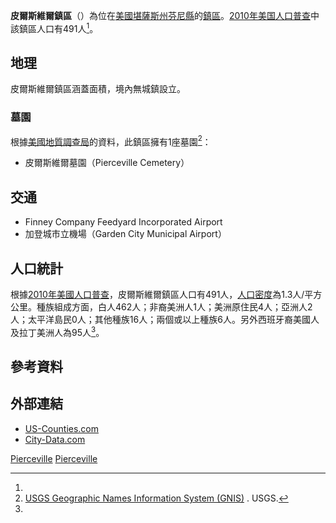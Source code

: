 {{noteTA
|G1=USState
}}
{{Infobox settlement
|official_name = 皮爾斯維爾鎮區
|native_name = Pierceville Township
|settlement_type = 鎮區
|image_map = Map highlighting Pierceville Township, Finney County, Kansas.svg
|map_caption = 皮爾斯維爾鎮區在芬尼縣的位置
|coordinates_display = inline,title
|coordinates_region = US-KS
|subdivision_type = [[世界政區索引|國家]]
|subdivision_name = [[美国|美国]]
|subdivision_type1 = [[美國行政區劃|州]]
|subdivision_name1 = [[堪薩斯州|堪薩斯州]]
|subdivision_type2 = [[堪萨斯州行政区划|縣]]
|subdivision_name2 = [[芬尼縣_(堪薩斯州)|芬尼縣]]
|area_total_km2 = 377.94
|area_land_km2 = 377.9
|area_water_km2 = 0.04
|area_total_sq_mi = 145.92
|area_land_sq_mi = 145.91
|area_water_sq_mi = 0.02
|area_water_percent = 0.01
|population_as_of = [[2010年美国人口普查|2010]]
|population_footnotes = <ref name=census>{{cite web|url=http://www.census.gov/geo/www/gazetteer/gazetteer2010.html|title=2010 Census Gazetteer Files|publisher=[[美国人口调查局|美国人口调查局]]|accessdate=2016-02-04|archive-url=https://web.archive.org/web/20121021075704/http://www.census.gov/geo/www/gazetteer/gazetteer2010.html|archive-date=2012-10-21|dead-url=yes}}</ref>
|population_total = 491
|population_density_km2 = auto
|elevation_footnotes = 
|elevation_m = 875
|elevation_ft = 2871
|latd = 37
|latm = 55
|lats = 00
|latNS = N
|longd = 100
|longm = 43
|longs = 12
|longEW = W
|blank_name = [[地名信息系统|GNIS]] feature ID
|blank_info = [http://geonames.usgs.gov/pls/gnispublic/f?p=gnispq:3:::NO::P3_FID:0485282 0485282]
|website = 
|footnotes = 
}}

'''皮爾斯維爾鎮區'''（{{lang-en|'''Pierceville Township'''}}）為位在[[美國|美國]][[堪薩斯州|堪薩斯州]][[芬尼縣_(堪薩斯州)|芬尼縣]]的[[行政鎮區|鎮區]]。[[2010年美国人口普查|2010年美国人口普查]]中該鎮區人口有491人<ref name=census/>。

==地理==
皮爾斯維爾鎮區涵蓋面積{{convert|377.94|km2|sqmi}}，境內無城鎮設立。

===墓園===
根據[[美國地質調查局|美國地質調查局]]的資料，此鎮區擁有1座墓園<ref>[http://geonames.usgs.gov/domestic/index.html USGS Geographic Names Information System (GNIS)] {{Wayback|url=http://geonames.usgs.gov/domestic/index.html |date=20190428150204 }}. USGS.</ref>：
*皮爾斯維爾墓園（Pierceville Cemetery）

==交通==
*Finney Company Feedyard Incorporated Airport
*加登城市立機場（Garden City Municipal Airport）

==人口統計==
根據[[2010年美國人口普查|2010年美國人口普查]]，皮爾斯維爾鎮區人口有491人，[[人口密度|人口密度]]為1.3人/平方公里。種族組成方面，白人462人；非裔美洲人1人；美洲原住民4人；亞洲人2人；太平洋島民0人；其他種族16人；兩個或以上種族6人。另外西班牙裔美國人及拉丁美洲人為95人<ref name=census/>。

==參考資料==
{{reflist}}

==外部連結==
* [https://web.archive.org/web/20080723112151/http://www.us-counties.com/localgov/kansas.html US-Counties.com]
* [http://www.city-data.com/township/Pierceville-Finney-KS.html City-Data.com] {{Wayback|url=http://www.city-data.com/township/Pierceville-Finney-KS.html |date=20121022113756 }}

{{芬尼縣 (堪薩斯州)}}

[[Category:芬尼縣鎮區_(堪薩斯州)|Pierceville]]
[[Category:堪薩斯州鎮區|Pierceville]]

{{Kansas-stub}}